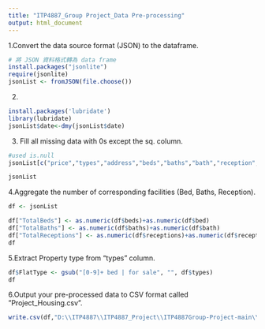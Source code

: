 ---
title: "ITP4887_Group Project_Data Pre-processing"
output: html_document
---
1.Convert the data source format (JSON) to the dataframe. 
```{r}
# 將 JSON 資料格式轉為 data frame
install.packages("jsonlite")
require(jsonlite)
jsonList <- fromJSON(file.choose())
```

2.
```{r}
install.packages('lubridate')
library(lubridate)
jsonList$date<-dmy(jsonList$date)
```


3. Fill all missing data with 0s except the sq. column.
```{r}
#used is.null 
jsonList[c("price","types","address","beds","baths","bath","reception","receptions","bed")][is.na(jsonList[c("price","types","address","beds","baths","bath","reception","receptions","bed")])] <-0

jsonList

```

4.Aggregate the number of corresponding facilities (Bed, Baths, Reception).
```{R}
df <- jsonList

df["TotalBeds"] <- as.numeric(df$beds)+as.numeric(df$bed)
df["TotalBaths"] <- as.numeric(df$baths)+as.numeric(df$bath)
df["TotalReceptions"] <- as.numeric(df$receptions)+as.numeric(df$reception)
df

```

5.Extract Property type from “types” column.
```{R}
df$FlatType <- gsub("[0-9]+ bed | for sale", "", df$types)
df

```

6.Output your pre-processed data to CSV format called ”Project_Housing.csv”.
```{R}
write.csv(df,"D:\\ITP4887\\ITP4887_Project\\ITP4887Group-Project-main\\Project_Housing.csv", row.names = FALSE)
```